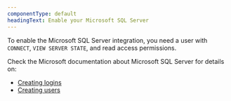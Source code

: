 ```yaml
---
componentType: default
headingText: Enable your Microsoft SQL Server 
---
```


To enable the Microsoft SQL Server integration, you need a user with `CONNECT`, `VIEW SERVER STATE`, and read access permissions.

Check the Microsoft documentation about Microsoft SQL Server for details on:

* [Creating logins](https://docs.microsoft.com/en-us/sql/t-sql/statements/create-login-transact-sql?view=sql-server-2017) 
* [Creating users](https://docs.microsoft.com/en-us/sql/t-sql/statements/create-user-transact-sql?view=sql-server-2017)

